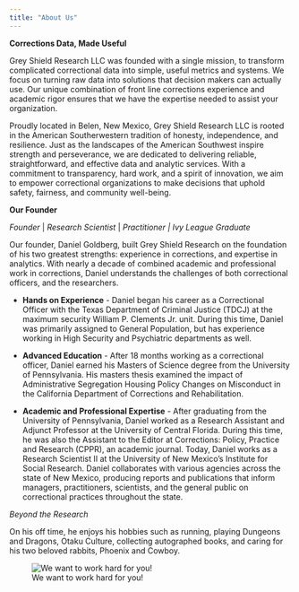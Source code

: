 ```yaml
---
title: "About Us"
---
```


**Corrections Data, Made Useful**

Grey Shield Research LLC was founded with a single mission, to transform complicated correctional data into simple, useful metrics and systems. We focus on turning raw data into solutions that decision makers can actually use. Our unique combination of front line corrections experience and academic rigor ensures that we have the expertise needed to assist your organization.

Proudly located in Belen, New Mexico, Grey Shield Research LLC is rooted in the American Southerwestern tradition of honesty, independence, and resilience. Just as the landscapes of the American Southwest inspire strength and perseverance, we are dedicated to delivering reliable, straightforward, and effective data and analytic services. With a commitment to transparency, hard work, and a spirit of innovation, we aim to empower correctional organizations to make decisions that uphold safety, fairness, and community well-being.

**Our Founder**

*Founder* \| *Research Scientist* \| *Practitioner \| Ivy League Graduate*

Our founder, Daniel Goldberg, built Grey Shield Research on the foundation of his two greatest strengths: experience in corrections, and expertise in analytics. With nearly a decade of combined academic and professional work in corrections, Daniel understands the challenges of both correctional officers, and the researchers.

-   **Hands on Experience** - Daniel began his career as a Correctional Officer with the Texas Department of Criminal Justice (TDCJ) at the maximum security William P. Clements Jr. unit. During this time, Daniel was primarily assigned to General Population, but has experience working in High Security and Psychiatric departments as well.

-   **Advanced Education** - After 18 months working as a correctional officer, Daniel earned his Masters of Science degree from the University of Pennsylvania. His masters thesis examined the impact of Administrative Segregation Housing Policy Changes on Misconduct in the California Department of Corrections and Rehabilitation.

-   **Academic and Professional Expertise** - After graduating from the University of Pennsylvania, Daniel worked as a Research Assistant and Adjunct Professor at the University of Central Florida. During this time, he was also the Assistant to the Editor at Corrections: Policy, Practice and Research (CPPR), an academic journal. Today, Daniel works as a Research Scientist II at the University of New Mexico's Institute for Social Research. Daniel collaborates with various agencies across the state of New Mexico, producing reports and publications that inform managers, practitioners, scientists, and the general public on correctional practices throughout the state.

*Beyond the Research*

On his off time, he enjoys his hobbies such as running, playing Dungeons and Dragons, Otaku Culture, collecting autographed books, and caring for his two beloved rabbits, Phoenix and Cowboy.

![We want to work hard for you!](images/eed157b7-eaca-4f96-9265-791024bccd6b.webp){fig-align="center"}
